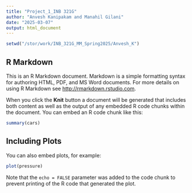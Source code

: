 ```yaml
---
title: "Project_1_INB 321G"
author: "Anvesh Kanipakam and Manahil Gilani"
date: "2025-03-07"
output: html_document
---
```


```r
setwd("/stor/work/INB_321G_MM_Spring2025/Anvesh_K")
```

## R Markdown

This is an R Markdown document. Markdown is a simple formatting syntax for authoring HTML, PDF, and MS Word documents. For more details on using R Markdown see <http://rmarkdown.rstudio.com>.

When you click the **Knit** button a document will be generated that includes both content as well as the output of any embedded R code chunks within the document. You can embed an R code chunk like this:

```r
summary(cars)
```

## Including Plots

You can also embed plots, for example:

```r
plot(pressure)
```

Note that the `echo = FALSE` parameter was added to the code chunk to prevent printing of the R code that generated the plot.
